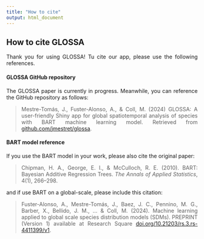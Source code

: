 ```yaml
---
title: "How to cite"
output: html_document
---
```


<style>
body {
text-align: justify}
</style>

## **How to cite GLOSSA**

Thank you for using GLOSSA! Tu cite our app, please use the following references.

#### GLOSSA GitHub repository

The GLOSSA paper is currently in progress. Meanwhile, you can reference the GitHub repository as follows:

> Mestre-Tomás, J., Fuster-Alonso, A., & Coll, M. (2024) GLOSSA: A user-friendly Shiny app for global spatiotemporal analysis of species with BART machine learning model. Retrieved from <a href="https://github.com/jmestret/glossa" target="_blank">github.com/jmestret/glossa</a>.

#### BART model reference

If you use the BART model in your work, please also cite the original paper:

> Chipman, H. A., George, E. I., & McCulloch, R. E. (2010). BART: Bayesian Additive Regression Trees. *The Annals of Applied Statistics*, 4(1), 266–298.

and if use BART on a global-scale, please include this citation:

> Fuster-Alonso, A., Mestre-Tomás, J., Baez, J. C., Pennino, M. G., Barber, X., Bellido, J. M., ... & Coll, M. (2024). Machine learning applied to global scale species distribution models (SDMs). PREPRINT (Version 1) available at Research Square <a href="https://doi.org/10.21203/rs.3.rs-4411399/v1" target="_blank">doi.org/10.21203/rs.3.rs-4411399/v1</a>.
